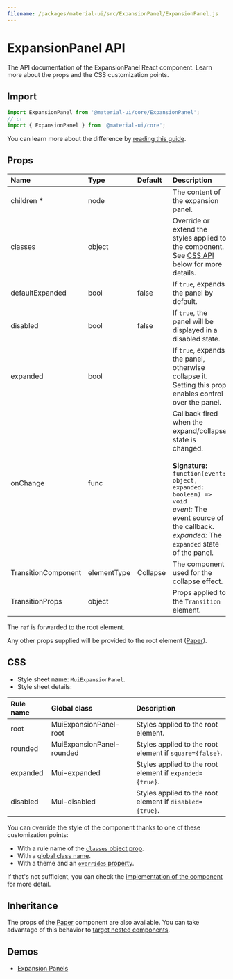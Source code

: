 ```yaml
---
filename: /packages/material-ui/src/ExpansionPanel/ExpansionPanel.js
---
```



<!--- This documentation is automatically generated, do not try to edit it. -->

# ExpansionPanel API

<p className="description">The API documentation of the ExpansionPanel React component. Learn more about the props and the CSS customization points.</p>

## Import

```js
import ExpansionPanel from '@material-ui/core/ExpansionPanel';
// or
import { ExpansionPanel } from '@material-ui/core';
```

You can learn more about the difference by [reading this guide](/guides/minimizing-bundle-size/).



## Props

| Name | Type | Default | Description |
|:-----|:-----|:--------|:------------|
| <span className="prop-name required">children&nbsp;*</span> | <span className="prop-type">node</span> |  | The content of the expansion panel. |
| <span className="prop-name">classes</span> | <span className="prop-type">object</span> |  | Override or extend the styles applied to the component. See [CSS API](#css) below for more details. |
| <span className="prop-name">defaultExpanded</span> | <span className="prop-type">bool</span> | <span className="prop-default">false</span> | If `true`, expands the panel by default. |
| <span className="prop-name">disabled</span> | <span className="prop-type">bool</span> | <span className="prop-default">false</span> | If `true`, the panel will be displayed in a disabled state. |
| <span className="prop-name">expanded</span> | <span className="prop-type">bool</span> |  | If `true`, expands the panel, otherwise collapse it. Setting this prop enables control over the panel. |
| <span className="prop-name">onChange</span> | <span className="prop-type">func</span> |  | Callback fired when the expand/collapse state is changed.<br /><br />**Signature:**<br />`function(event: object, expanded: boolean) => void`<br />*event:* The event source of the callback.<br />*expanded:* The `expanded` state of the panel. |
| <span className="prop-name">TransitionComponent</span> | <span className="prop-type">elementType</span> | <span className="prop-default">Collapse</span> | The component used for the collapse effect. |
| <span className="prop-name">TransitionProps</span> | <span className="prop-type">object</span> |  | Props applied to the `Transition` element. |

The `ref` is forwarded to the root element.

Any other props supplied will be provided to the root element ([Paper](/api/paper/)).

## CSS

- Style sheet name: `MuiExpansionPanel`.
- Style sheet details:

| Rule name | Global class | Description |
|:-----|:-------------|:------------|
| <span className="prop-name">root</span> | <span className="prop-name">MuiExpansionPanel-root</span> | Styles applied to the root element.
| <span className="prop-name">rounded</span> | <span className="prop-name">MuiExpansionPanel-rounded</span> | Styles applied to the root element if `square={false}`.
| <span className="prop-name">expanded</span> | <span className="prop-name">Mui-expanded</span> | Styles applied to the root element if `expanded={true}`.
| <span className="prop-name">disabled</span> | <span className="prop-name">Mui-disabled</span> | Styles applied to the root element if `disabled={true}`.

You can override the style of the component thanks to one of these customization points:

- With a rule name of the [`classes` object prop](/customization/components/#overriding-styles-with-classes).
- With a [global class name](/customization/components/#overriding-styles-with-global-class-names).
- With a theme and an [`overrides` property](/customization/globals/#css).

If that's not sufficient, you can check the [implementation of the component](https://github.com/mui-org/material-ui/blob/master/packages/material-ui/src/ExpansionPanel/ExpansionPanel.js) for more detail.

## Inheritance

The props of the [Paper](/api/paper/) component are also available.
You can take advantage of this behavior to [target nested components](/guides/api/#spread).

## Demos

- [Expansion Panels](/components/expansion-panels/)

